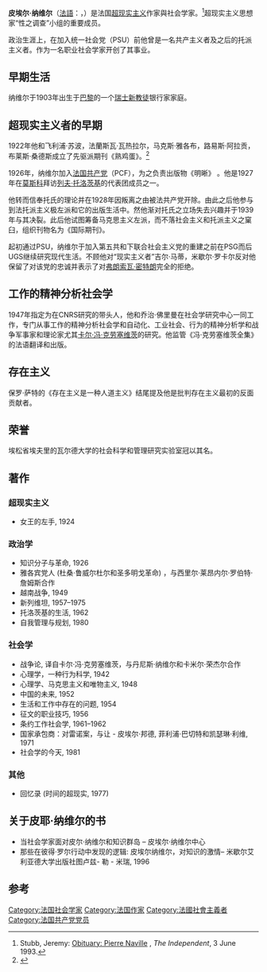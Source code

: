 {{refimprove|time=2011-11-12T13:05:50+00:00}}
{{roughtranslation|time=2011-11-12T13:05:50+00:00}}
{{noteTA
|1=zh-hans:皮埃尔; zh-hant:皮耶;
|2=zh-hans:托洛茨基; zh-hant:托洛斯基;
|3=zh-hans:克劳塞维茨; zh-hant:克勞塞維茲;
|4=zh-hans:弗朗索瓦·密特朗; zh-hant:法蘭斯瓦·密特朗;
}}
'''皮埃尔·纳维尔'''（[[法語|法語]]：{{lang|fr|Pierre Naville}}，{{bd|1903年||1993年|4月23日}}）是法国[[超现实主义|超现实主义]]作家與社会学家。<ref>Stubb, Jeremy: [http://www.independent.co.uk/news/people/obituary-pierre-naville-1489371.html Obituary: Pierre Naville] {{Wayback|url=http://www.independent.co.uk/news/people/obituary-pierre-naville-1489371.html |date=20121110225357 }}, ''The Independent'', 3 June 1993.</ref>超现实主义思想家“性之调查”小组的重要成员。

政治生涯上，在加入统一社会党（PSU）前他曾是一名共产主义者及之后的托派主义者。作为一名职业社会学家开创了其事业。

==早期生活==
纳维尔于1903年出生于[[巴黎|巴黎]]的一个[[瑞士|瑞士]][[新教徒|新教徒]]银行家家庭。

==超现实主义者的早期==
1922年他和飞利浦·苏波，法蘭斯瓦·瓦热拉尔，马克斯·雅各布，路易斯·阿拉贡，布莱斯·桑德斯成立了先驱派期刊《熟鸡蛋》。<ref name="morningstar">{{cite book |title=Morning star: surrealism, Marxism, anarchism, situationism, utopia |last=Löwy |first=Michael |chapter=The Revolution and the Intellectuals: Pierre Naville's Revolutionary Pessimism |year=2009 |publisher=University of Texas Press |location=Texas |isbn=0292718942 |page= |pages= |url= |accessdate=}}</ref>

1926年，纳维尔加入[[法国共产党|法国共产党]]（PCF），为之负责出版物《明晰》 。他是1927年在[[莫斯科|莫斯科]]拜访[[列夫·托洛茨基|列夫·托洛茨基]]的代表团成员之一。

他转而信奉托氏的理论并在1928年因叛离之由被法共产党开除。由此之后他参与到法托派主义极左派和它的出版生活中。然他渐对托氏之立场失去兴趣并于1939年与其决裂。此后他试图筹备马克思主义左派，而不落社会主义和托派主义之窠臼，组织刊物名为《国际期刊》。

起初通过PSU，纳维尔于加入第五共和下联合社会主义党的重建之前在PSG而后UGS继续研究现代生活。不顾他对“现实主义者”吉尔·马蒂，米歇尔·罗卡尔反对他保留了对该党的忠诚并表示了对[[弗朗索瓦·密特朗|弗朗索瓦·密特朗]]完全的拒绝。

==工作的精神分析社会学==
1947年指定为在CNRS研究的带头人，他和乔治·佛里曼在社会学研究中心一同工作，专门从事工作的精神分析社会学和自动化、工业社会、行为的精神分析学和战争军事家和理论家尤其[[卡尔·冯·克劳塞维茨|卡尔·冯·克劳塞维茨]]的研究。他监管《冯·克劳塞维茨全集》的法语翻译和出版。

==存在主义==
保罗·萨特的《存在主义是一种人道主义》结尾提及他是批判存在主义最初的反面贡献者。

==荣誉==
埃松省埃夫里的瓦尔德大学的社会科学和管理研究实验室冠以其名。

==著作==
===超现实主义===
* 女王的左手, 1924
===政治学===
* 知识分子与革命, 1926 
* 雅各宾党人 (杜桑·鲁威尔杜尔和圣多明戈革命) ，与西里尔·莱昂内尔·罗伯特·詹姆斯合作
* 越南战争, 1949 
* 新列维坦, 1957–1975 
* 托洛茨基的生活, 1962 
* 自我管理与规划, 1980
 
===社会学===
* 战争论, 译自卡尔·冯·克劳塞维茨，与丹尼斯·纳维尔和卡米尔·荣杰尔合作
* 心理学，一种行为科学, 1942 
* 心理学、马克思主义和唯物主义, 1948 
* 中国的未来, 1952 
* 生活和工作中存在的问题, 1954 
* 征文的职业技巧, 1956 
* 条约工作社会学, 1961–1962 
* 国家承包商：对雷诺案，与让 - 皮埃尔·邦德, 菲利浦·巴切特和凯瑟琳·利维, 1971 
* 社会学的今天, 1981
 
===其他===
* 回忆录 (时间的超现实, 1977)
 
==关于皮耶·纳维尔的书==
* 当社会学家面对皮尔·纳维尔和知识群岛 – 皮埃尔·纳维尔中心  
* 那些在彼得·罗尔行动中发现的逻辑: 皮埃尔纳维尔，对知识的激情– 米歇尔艾利亚德大学出版社图卢兹- 勒 - 米瑞, 1996

==参考==
{{reflist}}
{{Authority control}}
{{DEFAULTSORT:Naville, Pierre}}
[[Category:法国社会学家|Category:法国社会学家]]
[[Category:法国作家|Category:法国作家]]
[[Category:法國社會主義者|Category:法國社會主義者]]
[[Category:法国共产党党员|Category:法国共产党党员]]